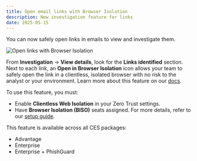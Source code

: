 ```yaml
---
title: Open email links with Browser Isolation
description: New investigation feature for links
date: 2025-05-15
---
```


You can now safely open links in emails to view and investigate them.

![Open links with Browser Isolation](~/assets/images/changelog/email-security/browser-rendering-links.jpg)

From **Investigation** → **View details**, look for the **Links identified** section. Next to each link, an **Open in Browser Isolation** icon allows your team to safely open the link in a clientless, isolated browser with no risk to the analyst or your environment. Learn more about this feature on our [docs](/cloudflare-one/email-security/email-monitoring/search-email/#open-links).

To use this feature, you must:

- Enable **Clientless Web Isolation** in your Zero Trust settings.
- Have **Browser Isolation (BISO)** seats assigned.
  For more details, refer to our [setup guide](/cloudflare-one/policies/browser-isolation/setup/clientless-browser-isolation/).

This feature is available across all CES packages:

- Advantage
- Enterprise
- Enterprise + PhishGuard
